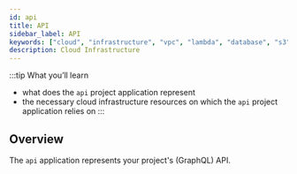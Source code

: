 ```yaml
---
id: api
title: API
sidebar_label: API
keywords: ["cloud", "infrastructure", "vpc", "lambda", "database", "s3", "storage", "diagram"]
description: Cloud Infrastructure
---
```



:::tip What you’ll learn
- what does the `api` project application represent
- the necessary cloud infrastructure resources on which the `api` project application relies on
:::

## Overview

The `api` application represents your project's (GraphQL) API.

<DiagramApi/>
